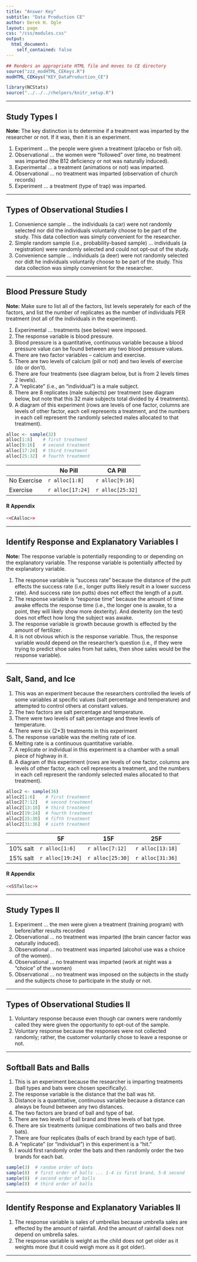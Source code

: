 ```yaml
---
title: "Answer Key"
subtitle: "Data Production CE"
author: Derek H. Ogle
layout: page
css: "/css/modules.css"
output:
  html_document:
    self_contained: false
---
```


```r
## Renders an appropriate HTML file and moves to CE directory
source("zzz_modHTML_CEKeys.R")
modHTML_CEKeys("KEY_DataProduction_CE")
```

```r
library(NCStats)
source("../../../rhelpers/knitr_setup.R")
```

----

## Study Types I

<div class="alert alert-warning">
<strong>Note:</strong> The key distinction is to determine if a treatment was imparted by the researcher or not. If it was, then it is an experiment.
</div>

1. Experiment ... the people were given a treatment (placebo or fish oil).
1. Observational ... the women were "followed" over time, no treatment was imparted (the B12 deficiency or not was naturally induced).
1. Experimental ... a treatment (animations or not) was imparted.
1. Observational ... no treatment was imparted (observation of church records)
1. Experiment ... a treatment (type of trap) was imparted.

----

## Types of Observational Studies I
1. Convenience sample ... the individuals (a car) were not randomly selected nor did the individuals voluntarily choose to be part of the study. This data collection was simply convenient for the researcher.
1. Simple random sample (i.e., probability-based sample) ... individuals (a registration) were randomly selected and could not opt-out of the study.
1. Convenience sample ... individuals (a deer) were not randomly selected nor didt he individuals voluntarily choose to be part of the study. This data collection was simply convenient for the researcher.

----

## Blood Pressure Study

<div class="alert alert-warning">
<strong>Note:</strong> Make sure to list all of the factors, list levels seperately for each of the factors, and list the number of replicates as the number of individuals PER treatment (not all of the individuals in the experiment).
</div>


1. Experimental ... treatments (see below) were imposed.
1. The response variable is blood pressure.
1. Blood pressure is a quantitative, continuous variable because a blood pressure value can be found between any two blood pressure values.
1. There are two factor variables -- calcium and exercise.
1. There are two levels of calcium (pill or not) and two levels of exercise (do or don't).
1. There are four treatments (see diagram below, but is from 2 levels times 2 levels).
1. A "replicate" (i.e., an "individual") is a male subject.
1. There are 8 replicates (male subjects) per treatment (see diagram below, but note that this 32 male subjects total divided by 4 treatments).
1. A diagram of this experiment (rows are levels of one factor, columns are levels of other factor, each cell represents a treatment, and the numbers in each cell represent the randomly selected males allocated to that treatment).
```r
alloc <- sample(32)
alloc[1:8]    # first treatment
alloc[9:16]   # second treatment
alloc[17:24]  # third treatment
alloc[25:32]  # fourth treatment
```

|             | No Pill | CA Pill |
|-------------|---------|---------|
| No Exercise | `r alloc[1:8]` | `r alloc[9:16]` |
| Exercise    | `r alloc[17:24]` | `r alloc[25:32]` |

#### R Appendix
```r
<<CAalloc>>
```

----

## Identify Response and Explanatory Variables I
<div class="alert alert-warning">
<strong>Note:</strong> The response variable is potentially responding to or depending on the explanatory variable. The response variable is potentially affected by the explanatory variable.
</div>

1. The response variable is "success rate" because the distance of the putt effects the success rate (i.e., longer putts likely result in a lower success rate). And success rate (on putts) does not effect the length of a putt.
1. The response variable is "response time" because the amount of time awake effects the response time (i.e., the longer one is awake, to a point, they will likely show more dexterity). And dexterity (on the test) does not effect how long the subject was awake.
1. The response variable is growth because growth is effected by the amount of fertilizer.
1. It is not obvious which is the response variable. Thus, the response variable would depend on the researcher's question (i.e., if they were trying to predict shoe sales from hat sales, then shoe sales would be the response variable).

----

## Salt, Sand, and Ice
1. This was an experiment because the researchers controlled the levels of some variables at specific values (salt percentage and temperature) and attempted to control others at constant values.
1. The two factors are salt percentage and temperature.
1. There were two levels of salt percentage and three levels of temperature.
1. There were six (2*3) treatments in this experiment
1. The response variable was the melting rate of ice.
1. Melting rate is a continuous quantitative variable.
1. A replicate or individual in this experiment is a chamber with a small piece of highway in it.
1. A diagram of this experiment (rows are levels of one factor, columns are levels of other factor, each cell represents a treatment, and the numbers in each cell represent the randomly selected males allocated to that treatment).
```r
alloc2 <- sample(36)
alloc2[1:6]    # first treatment
alloc2[7:12]   # second treatment
alloc2[13:18]  # third treatment
alloc2[19:24]  # fourth treatment
alloc2[25:30]  # fifth treatment
alloc2[31:36]  # sixth treatment
```

|          | 5F      | 15F     | 25F     |
|----------|---------|---------|---------|
| 10% salt | `r alloc[1:6]` | `r alloc[7:12]` | `r alloc[13:18]` |
| 15% salt | `r alloc[19:24]` | `r alloc[25:30]` | `r alloc[31:36]` |

#### R Appendix
```r
<<SSTalloc>>
```


----

## Study Types II
1. Experiment ... the men were given a treatment (training program) with before/after results recorded
1. Observational ... no treatment was imparted (the brain cancer factor was naturally induced).
1. Observational ... no treatment was imparted (alcohol use was a choice of the women).
1. Observational ... no treatment was imparted (work at night was a "choice" of the women)
1. Observational ... no treatment was imposed on the subjects in the study and the subjects chose to participate in the study or not.

----

## Types of Observational Studies II
1. Voluntary response because even though car owners were randomly called they were given the opportunity to opt-out of the sample.
1. Voluntary response because the responses were not collected randomly; rather, the customer voluntarily chose to leave a response or not.

----

## Softball Bats and Balls
1. This is an experiment because the researcher is imparting treatments (ball types and bats were chosen specifically).
1. The response variable is the distance that the ball was hit.
1. Distance is a quantitative, continuous variable because a distance can always be found between any two distances.
1. The two factors are brand of ball and type of bat.
1. There are two levels of ball brand and three levels of bat type.
1. There are six treatments (unique combinations of two balls and three bats).
1. There are four replicates (balls of each brand by each type of bat).
1. A "replicate" (or "individual") in this experiment is a "hit."
1. I would first randomly order the bats and then randomly order the two brands for each bat.
```r
sample(3)  # random order of bats
sample(8)  # first order of balls ... 1-4 is first brand, 5-8 second
sample(8)  # second order of balls
sample(8)  # third order of balls
```

----

## Identify Response and Explanatory Variables II
1. The response variable is sales of umbrellas because umbrella sales are effected by the amount of rainfall. And the amount of rainfall does not depend on umbrella sales.
1. The response variable is weight as the child does not get older as it weights more (but it could weigh more as it got older).

----
